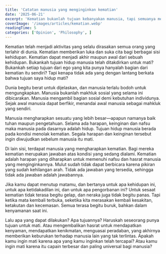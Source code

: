 ```yaml
---
title: 'Catatan manusia yang menginginkan kematian'
date: '2025-06-21'
excerpt: 'Kematian bukanlah tujuan kebanyakan manusia, tapi semuanya mengarah pada kematian'
coverImage: '/images/articles/kematian.webp'
readingTime: 5
categories: ['Opinion', 'Philosophy', ]
---
```


Kematian telah menjadi aktivitas yang selalu dirasakan semua orang yang terlahir di dunia. Kematian memberikan luka dan suka cita bagi berbagai sisi kehidupan. Kematian dapat menjadi akhir maupun awal dari sebuah kehidupan. Bukankah tujuan hidup manusia telah ditakdirkan untuk mati? Bukankah setiap tujuan dari ego yang kita punya hanyalah bagian dari kematian itu sendiri? Tapi kenapa tidak ada yang dengan lantang berkata bahwa tujuan saya hidup mati?

Dunia begitu berat untuk dijelaskan, dan manusia terlalu bodoh untuk mengungkapkan. Manusia bukanlah makhluk sosial yang selama ini dibicarakan. Manusia mengambil bagian sosial demi kebutuhan individunya. Sejak awal manusia dapat berfikir, menandai awal manusia sebagai mahkluk yang sendiri.

Manusia mengharapkan sesuatu yang lebih besar—apapun namanya baik tuhan maupun pengetahuan. Selama ada harapan, keinginan dan nafsu maka manusia pada dasarnya adalah hidup. Tujuan hidup manusia berada pada kondisi menolak kematian. Segala harapan dan keinginan tersebut ingin diwujudkan sebelum manusia itu mati.

Di lain sisi, terdapat manusia yang mengharapkan kematian. Bagi mereka kematian merupakan jawaban atas kondisi yang sedang dialami. Kematian adalah harapan yang diharapkan untuk memenuhi nafsu dan hasrat manusia yang menginginkannya. Mulut sudah tidak dapat berbicara karena pikiran yang sudah kehilangan arah. Tidak ada jawaban yang tersedia, sehingga tidak ada jawaban adalah jawabannya.

Jika kamu dapat menutup matamu, dan bertanya untuk apa kehidupan ini, untuk apa ketidakadilan ini, dan untuk apa pengorbanan ini? Untuk sesaat kematian tidak terasa begitu gelap, dan neraka juga tidak begitu panas. Tapi ketika mata kembali terbuka, seketika kita merasakan kembali kesakitan, ketakutan dan kecemasan. Semua terasa begitu buruk, bahkan dalam kenyamanan saat ini. 

Lalu apa yang dapat dilakukan? Apa tujuannya? Haruskah seseorang punya tujuan untuk mati. Atau mengembalikan hasrat untuk mendapatkan kenyaman, mendapatkan kenikmatan, menguasai peradaban, yang akhirnya memberikan keburukan terhadap manusia lain yang tak terlintas. Apakah kamu ingin mati karena apa yang kamu inginkan telah tercapai? Atau kamu ingin mati karena itu capain terbesar dan paling universal bagi manusia?
